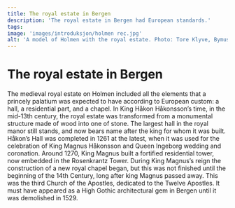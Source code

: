 ```yaml
---
title: The royal estate in Bergen
description: 'The royal estate in Bergen had European standards.'
tags:
image: 'images/introduksjon/holmen rec.jpg'
alt: 'A model of Holmen with the royal estate. Photo: Tore Klyve, Bymuseet in Berge.'
---
```



# The royal estate in Bergen

<Container stil="initial side">
    The medieval royal estate on Holmen included all the elements that a princely palatium was expected to have according to European custom: a hall, a residential part, and a chapel. In King Håkon Håkonsson’s time, in the mid-13th century, the royal estate was transformed from a monumental structure made of wood into one of stone. The largest hall in the royal manor still stands, and now bears name after the king for whom it was built. Håkon’s Hall was completed in 1261 at the latest, when it was used for the celebration of King Magnus Håkonsson and Queen Ingeborg wedding and coronation. Around 1270, King Magnus built a fortified residential tower, now embedded in the Rosenkrantz Tower. During King Magnus’s reign the construction of a new royal chapel began, but this was not finished until the beginning of the 14th Century, long after king Magnus passed away. This was the third Church of the Apostles, dedicated to the Twelve Apostles. It must have appeared as a High Gothic architectural gem in Bergen until it was demolished in 1529.
</Container>

<Figure
    image="\images\introduksjon\DSC_5487-2.jpg"
    title="Bergenhus with parts of the medieval royal estate. Photo: Øivind Dahl."
    alt="Photo of Bergenhus from the sea."
>
</Figure>